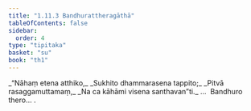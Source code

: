 ```yaml
---
title: "1.11.3 Bandhurattheragāthā"
tableOfContents: false
sidebar:
  order: 4
type: "tipitaka"
basket: "su"
book: "th1"
---
```



<DynamicBreadcrumb />

<Division number="103" book="th1" bookNo="19" page="242">

<Paragraph number="231" type="verses" book="th1">
_“Nāhaṃ etena atthiko,_  
_Sukhito dhammarasena tappito;_  
_Pitvā rasaggamuttamaṃ,_  
_Na ca kāhāmi visena santhavan”ti._  


</Paragraph>
</Division>

<Paragraph number="232" type="center" book="th1">
…  Bandhuro thero… .
</Paragraph>